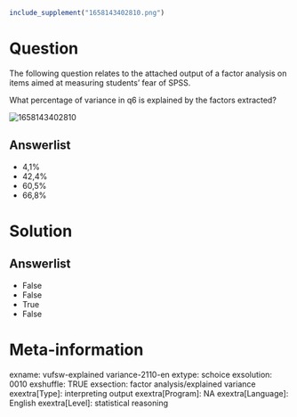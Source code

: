 ```r
include_supplement("1658143402810.png")
```

Question
========
The following question relates to the attached output of a factor
analysis on items aimed at measuring students' fear of SPSS.  
  
What percentage of variance in q6 is explained by the factors
extracted?  
  
<img src="1658143402810.png" class="fr-fic fr-dii enlargeimage tvcss_2"
alt="1658143402810" />

Answerlist
----------
* 4,1%
* 42,4%
* 60,5%
* 66,8%

Solution
========










Answerlist
----------
* False
* False
* True
* False

Meta-information
================
exname: vufsw-explained variance-2110-en
extype: schoice
exsolution: 0010
exshuffle: TRUE
exsection: factor analysis/explained variance
exextra[Type]: interpreting output 
exextra[Program]: NA
exextra[Language]: English
exextra[Level]: statistical reasoning

